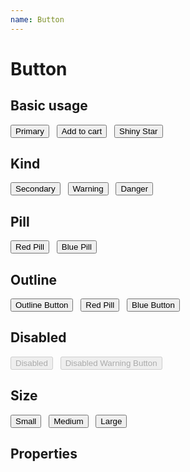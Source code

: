 ```yaml
---
name: Button
---
```



# Button

## Basic usage

<Playground>
  <Button>Primary</Button>
  &nbsp;
  <Button>
    <Icon name='add_shopping_cart' /> Add to cart
  </Button>
  &nbsp;
  <Button outline kind='warning'>
    <Icon name='star' /> Shiny Star
  </Button>
</Playground>

## Kind

<Playground>
  <Button kind="secondary">Secondary</Button>
  &nbsp;
  <Button kind="warning">Warning</Button>
  &nbsp;
  <Button kind="danger">Danger</Button>
</Playground>

## Pill

<Playground>
  <Button pill kind="danger">Red Pill</Button>
  &nbsp;
  <Button pill kind="primary">Blue Pill</Button>
</Playground>

## Outline

<Playground>
  <Button outline kind='secondary'>Outline Button</Button>
  &nbsp;
  <Button pill outline kind="danger">Red Pill</Button>
  &nbsp;
  <Button outline>Blue Button</Button>
</Playground>

## Disabled

<Playground>
  <Button disabled>Disabled</Button>
  &nbsp;
  <Button pill outline kind="warning" disabled>Disabled Warning Button</Button>
</Playground>

## Size

<Playground>
  <Button size='small'>Small</Button>
  &nbsp;
  <Button size='medium'>Medium</Button>
  &nbsp;
  <Button size='large'>Large</Button>
</Playground>

## Properties

<PropsTable of={Button}></PropsTable>
